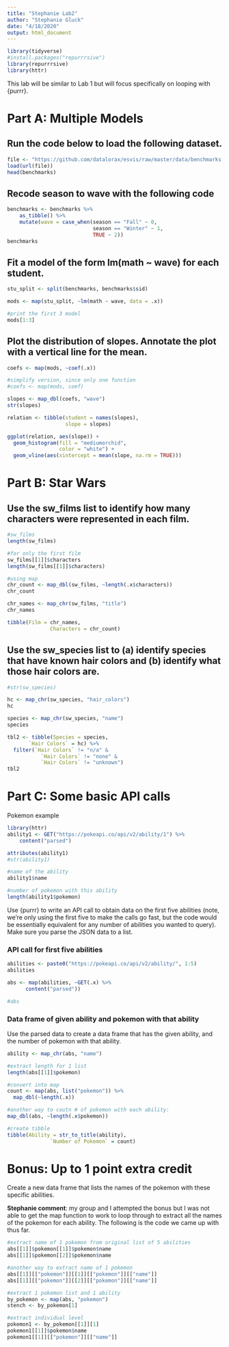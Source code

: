 ---
title: "Stephanie Lab2"
author: "Stephanie Gluck"
date: "4/18/2020"
output: html_document
---

```{r setup}
library(tidyverse)
#install.packages("repurrrsive")
library(repurrrsive)
library(httr)
```

This lab will be similar to Lab 1 but will focus specifically on looping with {purrr}.

# Part A: Multiple Models
## Run the code below to load the following dataset.
```{r runthecode}
file <- "https://github.com/datalorax/esvis/raw/master/data/benchmarks.rda"
load(url(file))
head(benchmarks)
```


## Recode season to wave with the following code
```{r recode_season}
benchmarks <- benchmarks %>%
    as_tibble() %>%
    mutate(wave = case_when(season == "Fall" ~ 0,
                            season == "Winter" ~ 1,
                            TRUE ~ 2))
benchmarks
```

## Fit a model of the form lm(math ~ wave) for each student.
```{r fit_lm}

stu_split <- split(benchmarks, benchmarks$sid)

mods <- map(stu_split, ~lm(math ~ wave, data = .x))

#print the first 3 model
mods[1:3]

```

## Plot the distribution of slopes. Annotate the plot with a vertical line for the mean.
```{r plot_slope_mean}

coefs <- map(mods, ~coef(.x))

#simplify version, since only one function 
#coefs <- map(mods, coef)

slopes <- map_dbl(coefs, "wave")
str(slopes)

relation <- tibble(student = names(slopes), 
                   slope = slopes)

ggplot(relation, aes(slope)) +
  geom_histogram(fill = "mediumorchid",
                 color = "white") +
  geom_vline(aes(xintercept = mean(slope, na.rm = TRUE)))

```

# Part B: Star Wars

## Use the sw_films list to identify how many characters were represented in each film.
```{r number_characters}

#sw_films
length(sw_films)

#for only the first film
sw_films[[1]]$characters
length(sw_films[[1]]$characters)

#using map 
chr_count <- map_dbl(sw_films, ~length(.x$characters))
chr_count

chr_names <- map_chr(sw_films, "title")
chr_names

tibble(Film = chr_names, 
              Characters = chr_count)

```


## Use the sw_species list to (a) identify species that have known hair colors and (b) identify what those hair colors are.
```{r species_hair_colors}

#str(sw_species)

hc <- map_chr(sw_species, "hair_colors")
hc

species <- map_chr(sw_species, "name")
species

tbl2 <- tibble(Species = species, 
       `Hair Colors` = hc) %>% 
  filter(`Hair Colors` != "n/a" &
           `Hair Colors` != "none" & 
           `Hair Colors` != "unknown")
tbl2

```


# Part C: Some basic API calls

Pokemon example 

```{r abilites_pokemon}

library(httr)
ability1 <- GET("https://pokeapi.co/api/v2/ability/1") %>%
    content("parsed") 

attributes(ability1)
#str(ability1)

#name of the ability 
ability1$name

#number of pokemon with this ability 
length(ability1$pokemon)

```


Use {purrr} to write an API call to obtain data on the first five abilities (note, we’re only using the first five to make the calls go fast, but the code would be essentially equivalent for any number of abilities you wanted to query). Make sure you parse the JSON data to a list.

### API call for first five abilities 

```{r}
abilities <- paste0("https://pokeapi.co/api/v2/ability/", 1:5)
abilities

abs <- map(abilities, ~GET(.x) %>% 
      content("parsed"))

#abs

```


### Data frame of given ability and pokemon with that ability 

Use the parsed data to create a data frame that has the given ability, and the number of pokemon with that ability.

```{r}
ability <- map_chr(abs, "name")

#extract length for 1 list
length(abs[[1]]$pokemon)

#convert into map 
count <- map(abs, list("pokemon")) %>% 
  map_dbl(~length(.x))

#another way to coutn # of pokemon with each ability: 
map_dbl(abs, ~length(.x$pokemon))

#create tibble 
tibble(Ability = str_to_title(ability), 
              `Number of Pokemon` = count)
```


# Bonus: Up to 1 point extra credit
Create a new data frame that lists the names of the pokemon with these specific abilities.

**Stephanie comment**: my group and I attempted the bonus but I was not able to get the map function to work to loop through to extract all the names of the pokemon for each ability. The following is the code we came up with thus far. 

```{r bonus_poke_names}
#extract name of 1 pokemon from original list of 5 abilities 
abs[[1]]$pokemon[[1]]$pokemon$name
abs[[1]]$pokemon[[2]]$pokemon$name

#another way to extract name of 1 pokemon 
abs[[1]][["pokemon"]][[1]][["pokemon"]][["name"]]
abs[[1]][["pokemon"]][[2]][["pokemon"]][["name"]]

#extract 1 pokemon list and 1 ability 
by_pokemon <- map(abs, "pokemon")
stench <- by_pokemon[1]

#extract individual level 
pokemon1 <- by_pokemon[[1]][1]
pokemon1[[1]]$pokemon$name
pokemon1[[1]][["pokemon"]][["name"]]

```
